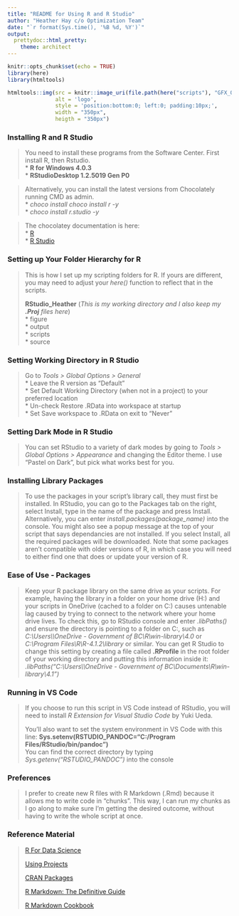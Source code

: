 ---
title: "README for Using R and R Studio"
author: "Heather Hay c/o Optimization Team"
date: "`r format(Sys.time(), '%B %d, %Y')`"
output: 
  prettydoc::html_pretty:
    theme: architect
---

```{r setup, include=FALSE}
knitr::opts_chunk$set(echo = TRUE)
library(here)
library(htmltools)
```

```{r apply team logo, echo=FALSE}
htmltools::img(src = knitr::image_uri(file.path(here("scripts"), "GFX_OptimizationLogo-Icon_v2.png")), 
               alt = 'logo', 
               style = 'position:bottom:0; left:0; padding:10px;',
               width = "350px",
               heigth = "350px")
```

### Installing R and R Studio
>
You need to install these programs from the Software Center. First install R, then Rstudio.  
* **R for Windows 4.0.3**  
* **RStudioDesktop 1.2.5019 Gen P0**  

>
Alternatively, you can install the latest versions from Chocolately running CMD as admin.  
* *choco install choco install r -y*  
* *choco install r.studio -y*  

>
The chocolatey documentation is here:  
* [R](https://community.chocolatey.org/packages/R.Project#install)  
* [R Studio]([https://community.chocolatey.org/packages/R.Studio#install)  


### Setting up Your Folder Hierarchy for R
> This is how I set up my scripting folders for R. If yours are different, you may need to adjust your *here()* function to reflect that in the scripts.  
>
**RStudio_Heather**   (*This is my working directory and I also keep my __.Proj__ files here*)      
* figure  
* output  
* scripts  
* source  


### Setting Working Directory in R Studio
> Go to *Tools > Global Options > General*  
* Leave the R version as "Default"  
* Set Default Working Directory (when not in a project) to your preferred location  
* Un-check Restore .RData into workspace at startup  
* Set Save workspace to .RData on exit to "Never"


### Setting Dark Mode in R Studio
> You can set RStudio to a variety of dark modes by going to *Tools > Global Options > Appearance* and changing the Editor theme. I use "Pastel on Dark", but pick what works best for you.


### Installing Library Packages
> To use the packages in your script's library call, they must first be installed.
In RStudio, you can go to the Packages tab on the right, select Install, type in the name of the package and press Install. Alternatively, you can enter *install.packages(package_name)* into the console. You might also see a popup message at the top of your script that says dependancies are not installed. If you select Install, all the required packages will be downloaded.
Note that some packages aren't compatible with older versions of R, in which case you will need to either find one that does or update your version of R.


### Ease of Use - Packages
> Keep your R package library on the same drive as your scripts. For example, having the library in a folder on your home drive (H:) and your scripts in OneDrive (cached to a folder on C:) causes untenable lag caused by trying to connect to the network where your home drive lives. To check this, go to RStudio console and enter *.libPaths()* and ensure the directory is pointing to a folder on C:, such as *C:\\Users\\<IDIR>\\OneDrive - Government of BC\\R\\win-library\\4.0* or *C:\\Program Files\\R\\R-4.1.2\\library* or similar. You can get R Studio to change this setting by creating a file called **.RProfile** in the root folder of your working directory and putting this information inside it: *.libPaths("C:\\Users\\<IDIR>\\OneDrive - Government of BC\\Documents\\R\\win-library\\4.1")*


### Running in VS Code 
> If you choose to run this script in VS Code instead of RStudio, you will need to install *R Extension for Visual Studio Code* by Yuki Ueda.
>
You'll also want to set the system environment in VS Code with this line:
**Sys.setenv(RSTUDIO_PANDOC="C:/Program Files/RStudio/bin/pandoc")**  
You can find the correct directory by typing *Sys.getenv("RSTUDIO_PANDOC")* into the console


### Preferences
> I prefer to create new R files with R Markdown (.Rmd) because it allows me to write code in "chunks". This way, I can run my chunks as I go along to make sure I'm getting the desired outcome, without having to write the whole script at once. 


### Reference Material
>
[R For Data Science](https://r4ds.had.co.nz/)
>
[Using Projects](https://support.rstudio.com/hc/en-us/articles/200526207-Using-Projects)
>
[CRAN Packages](https://cran.r-project.org/web/packages/available_packages_by_name.html)
>
[R Markdown: The Definitive Guide](https://bookdown.org/yihui/rmarkdown/)
>
[R Markdown Cookbook](https://bookdown.org/yihui/rmarkdown-cookbook/)
>
